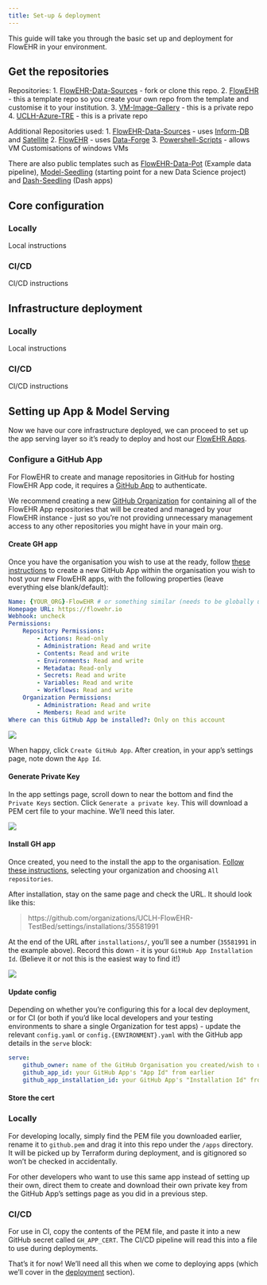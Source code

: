 ```yaml
---
title: Set-up & deployment
---
```


This guide will take you through the basic set up and deployment for FlowEHR in your environment.

## Get the repositories

Repositories:
1. [FlowEHR-Data-Sources](https://github.com/UCLH-Foundry/FlowEHR-Data-Sources) - fork or clone this repo.
2. [FlowEHR](https://github.com/UCLH-Foundry/FlowEHR) - this a template repo so you create your own repo from the template and customise it to your institution.
3. [VM-Image-Gallery](https://github.com/UCLH-Foundry/VM-Image-Gallery) - this is a private repo
4. [UCLH-Azure-TRE](https://github.com/UCLH-Foundry/FlowEHR-AzureTRE)  - this is a private repo

Additional Repositories used:
1. [FlowEHR-Data-Sources](https://github.com/UCLH-Foundry/FlowEHR-Data-Sources) - uses [Inform-DB](https://github.com/inform-health-informatics/Inform-DB/) and [Satellite](https://github.com/UCLH-Foundry/Satellite)
2. [FlowEHR](https://github.com/UCLH-Foundry/FlowEHR) - uses [Data-Forge](https://github.com/UCLH-Foundry/FlowEHR-Data-Forge.git)
3. [Powershell-Scripts](https://github.com/UCLH-Foundry/Powershell-Scripts) - allows VM Customisations of windows VMs

There are also public templates such as [FlowEHR-Data-Pot](https://github.com/UCLH-Foundry/FlowEHR-Data-Pot) (Example data pipeline), [Model-Seedling](https://github.com/UCLH-Foundry/Model-Seedling) (starting point for a new Data Science project) and [Dash-Seedling](https://github.com/UCLH-Foundry/Dash-Seedling) (Dash apps)

## Core configuration

::: {.panel-tabset}
### Locally

Local instructions

### CI/CD

CI/CD instructions
:::

## Infrastructure deployment

::: {.panel-tabset}
### Locally

Local instructions

### CI/CD

CI/CD instructions
:::


## Setting up App & Model Serving

Now we have our core infrastructure deployed, we can proceed to set up the app serving layer so it's ready to deploy and host our [FlowEHR Apps](../anatomy/apps.qmd).


### Configure a GitHub App

For FlowEHR to create and manage repositories in GitHub for hosting FlowEHR App code, it requires a [GitHub App](https://docs.github.com/en/apps/creating-github-apps/creating-github-apps/about-apps) to authenticate.

We recommend creating a new [GitHub Organization](https://docs.github.com/en/organizations/collaborating-with-groups-in-organizations/about-organizations) for containing all of the FlowEHR App repositories that will be created and managed by your FlowEHR instance - just so you're not providing unnecessary management access to any other repositories you might have in your main org.


#### Create GH app

Once you have the organisation you wish to use at the ready, follow [these instructions](https://docs.github.com/en/apps/creating-github-apps/creating-github-apps/creating-a-github-app) to create a new GitHub App within the organisation you wish to host your new FlowEHR apps, with the following properties (leave everything else blank/default):

```yaml
Name: {YOUR_ORG}-FlowEHR # or something similar (needs to be globally unique)
Homepage URL: https://flowehr.io
Webhook: uncheck
Permissions:
    Repository Permissions:
        - Actions: Read-only
        - Administration: Read and write
        - Contents: Read and write
        - Environments: Read and write
        - Metadata: Read-only
        - Secrets: Read and write
        - Variables: Read and write
        - Workflows: Read and write
    Organization Permissions:
        - Administration: Read and write
        - Members: Read and write
Where can this GitHub App be installed?: Only on this account
```

![](./assets/github-app-permissions.png){fig-alt="Configure GitHub App permissions"}

When happy, click `Create GitHub App`. After creation, in your app's settings page, note down the `App Id`.


#### Generate Private Key

In the app settings page, scroll down to near the bottom and find the `Private Keys` section. Click `Generate a private key`. This will download a PEM cert file to your machine. We'll need this later.

![](./assets/create-private-key.png){fig-alt="Create a private key"}


#### Install GH app

Once created, you need to the install the app to the organisation. [Follow these instructions](https://docs.github.com/en/apps/maintaining-github-apps/installing-github-apps), selecting your organization and choosing `All repositories`.

After installation, stay on the same page and check the URL. It should look like this:

> https://github.com/organizations/UCLH-FlowEHR-TestBed/settings/installations/35581991

At the end of the URL after `installations/`, you'll see a number (`35581991` in the example above). Record this down - it is your `GitHub App Installation Id`. (Believe it or not this is the easiest way to find it!)

![](./assets/find-installation-id.png){fig-alt="Find your Installation Id"}


#### Update config

Depending on whether you're configuring this for a local dev deployment, or for CI (or both if you'd like local developers and your testing environments to share a single Organization for test apps) - update the relevant `config.yaml` or `config.{ENVIRONMENT}.yaml` with the GitHub app details in the `serve` block:

```yaml
serve:
    github_owner: name of the GitHub Organisation you created/wish to use for deploying apps into
    github_app_id: your GitHub App's "App Id" from earlier
    github_app_installation_id: your GitHub App's "Installation Id" from earlier
```


#### Store the cert

::: {.panel-tabset}
### Locally

For developing locally, simply find the PEM file you downloaded earlier, rename it to `github.pem` and drag it into this repo under the `/apps` directory. It will be picked up by Terraform during deployment, and is gitignored so won't be checked in accidentally.

:::{.callout-note}
For other developers who want to use this same app instead of setting up their own, direct them to create and download their own private key from the GitHub App's settings page as you did in a previous step.
:::

### CI/CD

For use in CI, copy the contents of the PEM file, and paste it into a new GitHub secret called `GH_APP_CERT`. The CI/CD pipeline will read this into a file to use during deployments.
:::

That's it for now! We'll need all this when we come to deploying apps (which we'll cover in the [deployment](./60_deployment.qmd) section).
